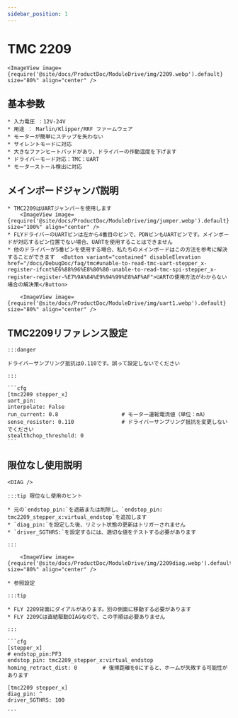 ```yaml
---
sidebar_position: 1
---
```



# TMC 2209

    <ImageView image={require('@site/docs/ProductDoc/ModuleDrive/img/2209.webp').default} size="80%" align="center" />

## 基本参数

    * 入力電圧 ：12V-24V
    * 用途 ： Marlin/Klipper/RRF ファームウェア
    * モーターが簡単にステップを失わない
    * サイレントモードに対応
    * 大きなファンヒートパッドがあり、ドライバーの作動温度を下げます
    * ドライバーモード対応：TMC：UART
    * モーターストール検出に対応

## メインボードジャンパ説明

    * TMC2209はUARTジャンパーを使用します
        <ImageView image={require('@site/docs/ProductDoc/ModuleDrive/img/jumper.webp').default} size="100%" align="center" />
    * FLYドライバーのUARTピンは左から4番目のピンで、PDNピンもUARTピンです。メインボードが対応するピン位置でない場合、UARTを使用することはできません
    * 他のドライバーが5番ピンを使用する場合、私たちのメインボードはこの方法を参考に解決することができます  <Button variant="contained" disableElevation href="/docs/DebugDoc/faq/tmc#unable-to-read-tmc-uart-stepper_x-register-ifcnt%E6%88%96%E8%80%80-unable-to-read-tmc-spi-stepper_x-register-register-%E7%9A%84%E9%94%99%E8%AF%AF">UARTの使用方法がわからない場合の解決策</Button>
        
        <ImageView image={require('@site/docs/ProductDoc/ModuleDrive/img/uart1.webp').default} size="80%" align="center" />

## TMC2209リファレンス設定

    :::danger

    ドライバーサンプリング抵抗は0.110です。誤って設定しないでください

    :::

    ```cfg
    [tmc2209 stepper_x]
    uart_pin: 
    interpolate: False
    run_current: 0.8                    # モーター運転電流値（単位：mA）
    sense_resistor: 0.110               # ドライバーサンプリング抵抗を変更しないでください
    stealthchop_threshold: 0
    ```

## 限位なし使用説明

    <DIAG />

    :::tip 限位なし使用のヒント

    * 元の`endstop_pin:`を遮蔽または削除し、`endstop_pin: tmc2209_stepper_x:virtual_endstop`を追加します
    * `diag_pin:`を設定した後、リミット状態の更新はトリガーされません
    * `driver_SGTHRS:`を設定するには、適切な値をテストする必要があります

    :::

        <ImageView image={require('@site/docs/ProductDoc/ModuleDrive/img/2209diag.webp').default} size="80%" align="center" />

    * 参照設定

    :::tip

    * FLY 2209背面にダイアルがあります。別の側面に移動する必要があります
    * FLY 2209Cは直結駆動DIAGなので、この手順は必要ありません

    :::

    ```cfg
    [stepper_x]
    # endstop_pin:PF3
    endstop_pin: tmc2209_stepper_x:virtual_endstop
    homing_retract_dist: 0        # 復帰距離を0にすると、ホームが失敗する可能性があります

    [tmc2209 stepper_x]
    diag_pin: ^
    driver_SGTHRS: 100
    
    ```
